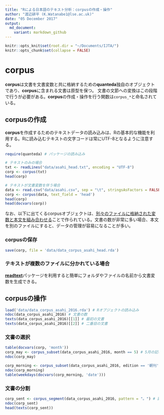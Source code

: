 ```yaml
---
title: "Rによる日本語のテキスト分析：corpusの作成・操作"
author: "渡辺耕平 (K.Watanabe1@lse.ac.uk)"
date: "05 December 2017"
output:
  md_document:
    variant: markdown_github
---
```


```r
knitr::opts_knit$set(root.dir = "~/Documents/IJTA/")
knitr::opts_chunk$set(collapse = FALSE)
```
# corpus
**corpus**は文書を文書変数と共に格納するための**quanteda**独自のオブジェクトであり、**corpus**に含まれる文書は原型を保つ。 文書の文節への変換はこの段階で行うが必要がある。**corpus**の作成・操作を行う関数は`corpus_*`と命名されている。

## corpusの作成
**corpus**を作成するためのテキストデータの読み込みは、Rの基本的な機能を利用する。Rに読み込むテキストの文字コードは常にUTF-8となるように注意する。

```r
require(quanteda) # パッケージの読み込み
```
```r

# テキストのみの場合
txt <- readLines("data/asahi_head.txt", encoding = "UTF-8")
corp <- corpus(txt)
head(corp)

# テキストが文書変数を伴う場合
data <- read.csv("data/asahi.csv", sep = "\t", stringsAsFactors = FALSE, encoding = "UTF-8")
corp <- corpus(data, text_field = 'head')
head(corp)
head(docvars(corp))
```

なお、以下に出てくるcorpusオブジェクトは、[別々のファイルに格納された変数と本文を組み合わせる](../data/data.R
)ことで作られている。文書の数が非常に多い場合、本文を別のファイルにすると、データの管理が容易になることが多い。

### corpusの保存
```r
save(corp, file = 'data/data_corpus_asahi_head.rda')

```

### テキストが複数のファイルに分かれている場合
[**readtext**](https://github.com/kbenoit/readtext)パッケージを利用すると簡単にフォルダやファイルの名前から文書変数を生成できる。

## corpusの操作
```r
load('data/data_corpus_asahi_2016.rda') # Rオブジェクトの読み込み
ndoc(data_corpus_asahi_2016) # 文書の数
texts(data_corpus_asahi_2016)[[1]] # 最初の文書
texts(data_corpus_asahi_2016)[[2]] # 二番目の文書
```

### 文書の選択
```r
table(docvars(corp, 'month'))
corp_may <- corpus_subset(data_corpus_asahi_2016, month == 5) # 5月の記事だけを選択
ndoc(corp_may)

corp_morning <- corpus_subset(data_corpus_asahi_2016, edition == '朝刊') # 朝刊だけを選択
ndoc(corp_morning)
table(weekdays(docvars(corp_morning, 'date')))
```

### 文書の分割
```r
corp_sent <- corpus_segment(data_corpus_asahi_2016, pattern = "。") # 記事を句点で分割
ndoc(corp_sent)
head(texts(corp_sent))

```
